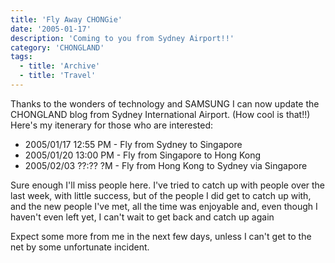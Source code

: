 ```yaml
---
title: 'Fly Away CHONGie'
date: '2005-01-17'
description: 'Coming to you from Sydney Airport!!'
category: 'CHONGLAND'
tags:
  - title: 'Archive'
  - title: 'Travel'
---
```


Thanks to the wonders of technology and SAMSUNG I can now update the CHONGLAND blog from Sydney International Airport. (How cool is that!!) Here's my itenerary for those who are interested:

- 2005/01/17 12:55 PM - Fly from Sydney to Singapore
- 2005/01/20 13:00 PM - Fly from Singapore to Hong Kong
- 2005/02/03 ??:?? ?M - Fly from Hong Kong to Sydney via Singapore

Sure enough I'll miss people here.
I've tried to catch up with people over the last week, with little success, but of the people I did get to catch up with, and the new people I've met, all the time was enjoyable and, even though I haven't even left yet, I can't wait to get back and catch up again

Expect some more from me in the next few days, unless I can't get to the net by some unfortunate incident.

